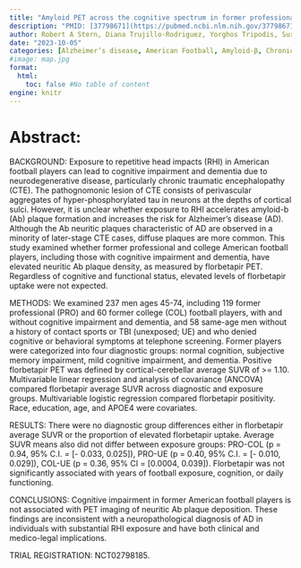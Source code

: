 ```yaml
---
title: "Amyloid PET across the cognitive spectrum in former professional and college American football players: findings from the DIAGNOSE CTE Research Project"
description: "PMID: [37798671](https://pubmed.ncbi.nlm.nih.gov/37798671/){target='_blank'}    DOI: [10.1186/s13195-023-01315-5](https://doi.org/10.1186/s13195-023-01315-5){target='_blank'}"
author: Robert A Stern, Diana Trujillo-Rodriguez, Yorghos Tripodis, Surya V Pulukuri, Michael L Alosco, Charles H Adler, Laura J Balcer, Charles Bernick, Zachary Baucom, Kenneth L Marek, Michael D McClean, Keith A Johnson, Ann C McKee, Thor D Stein, Jesse Mez, Joseph N Palmisano, Jeffrey L Cummings, Martha E Shenton, Eric M Reiman
date: "2023-10-05"
categories: [Alzheimer’s disease, American Football, Amyloid-β, Chronic traumatic encephalopathy, Cognitive function, Concussion, Dementia, Florbetapir, Neurodegenerative disease, Positron emission tomography, Repetitive head impacts, Subconcussive trauma, Tau, Traumatic brain injury]
#image: map.jpg
format:
  html:
    toc: false #No table of content
engine: knitr
---
```


# Abstract:

BACKGROUND: Exposure to repetitive head impacts (RHI) in American football players can lead to cognitive impairment and dementia due to neurodegenerative disease, particularly chronic traumatic encephalopathy (CTE). The pathognomonic lesion of CTE consists of perivascular aggregates of hyper-phosphorylated tau in neurons at the depths of cortical sulci. However, it is unclear whether exposure to RHI accelerates amyloid-b (Ab) plaque formation and increases the risk for Alzheimer's disease (AD). Although the Ab neuritic plaques characteristic of AD are observed in a minority of later-stage CTE cases, diffuse plaques are more common. This study examined whether former professional and college American football players, including those with cognitive impairment and dementia, have elevated neuritic Ab plaque density, as measured by florbetapir PET. Regardless of cognitive and functional status, elevated levels of florbetapir uptake were not expected.

METHODS: We examined 237 men ages 45-74, including 119 former professional (PRO) and 60 former college (COL) football players, with and without cognitive impairment and dementia, and 58 same-age men without a history of contact sports or TBI (unexposed; UE) and who denied cognitive or behavioral symptoms at telephone screening. Former players were categorized into four diagnostic groups: normal cognition, subjective memory impairment, mild cognitive impairment, and dementia. Positive florbetapir PET was defined by cortical-cerebellar average SUVR of >= 1.10. Multivariable linear regression and analysis of covariance (ANCOVA) compared florbetapir average SUVR across diagnostic and exposure groups. Multivariable logistic regression compared florbetapir positivity. Race, education, age, and APOE4 were covariates.

RESULTS: There were no diagnostic group differences either in florbetapir average SUVR or the proportion of elevated florbetapir uptake. Average SUVR means also did not differ between exposure groups: PRO-COL (p = 0.94, 95% C.I. = [- 0.033, 0.025]), PRO-UE (p = 0.40, 95% C.I. = [- 0.010, 0.029]), COL-UE (p = 0.36, 95% CI = [0.0004, 0.039]). Florbetapir was not significantly associated with years of football exposure, cognition, or daily functioning.

CONCLUSIONS: Cognitive impairment in former American football players is not associated with PET imaging of neuritic Ab plaque deposition. These findings are inconsistent with a neuropathological diagnosis of AD in individuals with substantial RHI exposure and have both clinical and medico-legal implications.

TRIAL REGISTRATION: NCT02798185.
        